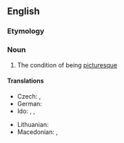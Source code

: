 ==English==

===Etymology===
{{suffix|en|picturesque|ness}}

===Noun===
{{en-noun|~}}

# The condition of being [[picturesque]]

====Translations====
{{trans-top|picturesqueness}}
* Czech: {{t|cs|malebnost|f}}, {{t|cs|pitoresknost|f}}
* German: {{t|de|Malerhaftigkeit|f}}
* Ido: {{t+|io|pitoreskeso}}, {{t|io|piktindeso}}, {{t|io|pikturatreso}}
{{trans-mid}}
* Lithuanian: {{t|lt|vaizdingumas|m}}
* Macedonian: {{t|mk|сликовитост|f}}, {{t|mk|живописност|f}}
{{trans-bottom}}